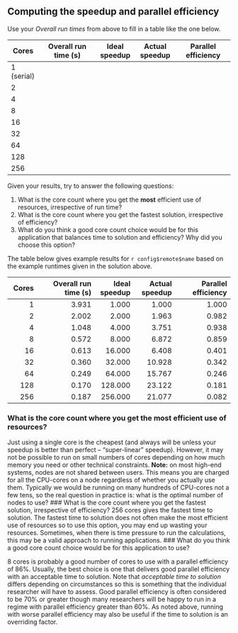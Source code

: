 ::: challenge
## Computing the speedup and parallel efficiency
Use your *Overall run times* from above to fill in a table like the one below.

| Cores      | Overall run time (s) | Ideal speedup | Actual speedup | Parallel efficiency |
|------------|----------------------|---------------|----------------|---------------------|
| 1 (serial) |                      |               |                |                     |
| 2          |                      |               |                |                     |
| 4          |                      |               |                |                     |                   
| 8          |                      |               |                |                     | 
| 16         |                      |               |                |                     |
| 32         |                      |               |                |                     |
| 64         |                      |               |                |                     |             
| 128        |                      |               |                |                     |
| 256        |                      |               |                |                     |

Given your results, try to answer the following questions:

1. What is the core count where you get the **most** efficient use of resources, irrespective
  of run time?
2. What is the core count where you get the fastest solution, irrespective of efficiency?
3. What do you think a good core count choice would be for this application that balances
   time to solution and efficiency? Why did you choose this option?

::: solution

The table below gives example results for `r config$remote$name` based on the example 
runtimes given in the solution above.

| Cores      | Overall run time (s) | Ideal speedup | Actual speedup | Parallel efficiency |
|-----------:|---------------------:|--------------:|---------------:|--------------------:|
|          1 |                3.931 |         1.000 |          1.000 |               1.000 |
|          2 |                2.002 |         2.000 |          1.963 |               0.982 |
|          4 |                1.048 |         4.000 |          3.751 |               0.938 |
|          8 |                0.572 |         8.000 |          6.872 |               0.859 |
|         16 |                0.613 |        16.000 |          6.408 |               0.401 |
|         32 |                0.360 |        32.000 |         10.928 |               0.342 |
|         64 |                0.249 |        64.000 |         15.767 |               0.246 |
|        128 |                0.170 |       128.000 |         23.122 |               0.181 |
|        256 |                0.187 |       256.000 |         21.077 |               0.082 |

### What is the core count where you get the **most** efficient use of resources?
Just using a single core is the cheapest (and always will be unless your speedup is better
than perfect – “super-linear” speedup). However, it may not be possible to run on small
numbers of cores depending on how much memory you need or other technical constraints.
**Note:** on most high-end systems, nodes are not shared between users. This means you are
charged for all the CPU-cores on a node regardless of whether you actually use them. Typically
we would be running on many hundreds of CPU-cores not a few tens, so the real question in
practice is: what is the optimal number of nodes to use?
### What is the core count where you get the fastest solution, irrespective of efficiency?
256 cores gives the fastest time to solution.
The fastest time to solution does not often make the most efficient use of resources so 
to use this option, you may end up wasting your resources. Sometimes, when there is 
time pressure to run the calculations, this may be a valid approach to running 
applications.
### What do you think a good core count choice would be for this application to use?

8 cores is probably a good number of cores to use with a parallel efficiency of 86%.
Usually, the best choice is one that delivers good parallel efficiency with an acceptable
time to solution. Note that *acceptable time to solution* differs depending on circumstances
so this is something that the individual researcher will have to assess. Good parallel
efficiency is often considered to be 70% or greater though many researchers will be happy
to run in a regime with parallel efficiency greater than 60%. As noted above, running with
worse parallel efficiency may also be useful if the time to solution is an overriding factor.

:::
:::